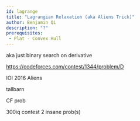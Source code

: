 ```yaml
---
id: lagrange
title: "Lagrangian Relaxation (aka Aliens Trick)"
author: Benjamin Qi
description: "?"
prerequisites: 
 - Plat - Convex Hull
---
```


aka just binary search on derivative

https://codeforces.com/contest/1344/problem/D

IOI 2016 Aliens

tallbarn

CF prob

300iq contest 2 insane prob(s)